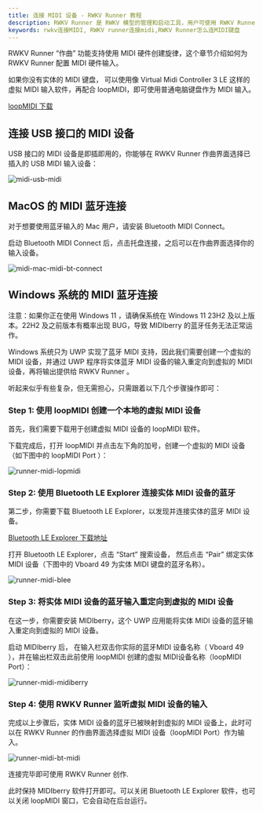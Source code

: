 ```yaml
---
title: 连接 MIDI 设备 - RWKV Runner 教程
description: RWKV Runner 是 RWKV 模型的管理和启动工具，用户可使用 RWKV Runner 轻松运行本地 RWKV 模型，体验聊天、写作、作曲交互等 AI 功能。
keywords: rwkv连接MIDI, RWKV runner连接midi,RWKV Runner怎么连MIDI键盘
---
```





RWKV Runner “作曲” 功能支持使用 MIDI 硬件创建旋律，这个章节介绍如何为 RWKV Runner 配置 MIDI 硬件输入。

如果你没有实体的 MIDI 键盘， 可以使用像 Virtual Midi Controller 3 LE 这样的虚拟 MIDI 输入软件，再配合 loopMIDI，即可使用普通电脑键盘作为 MIDI 输入。

[loopMIDI 下载](https://www.tobias-erichsen.de/wp-content/uploads/2020/01/loopMIDISetup_1_0_16_27.zip)


## 连接 USB 接口的 MIDI 设备

USB 接口的 MIDI 设备是即插即用的，你能够在 RWKV Runner 作曲界面选择已插入的 USB MIDI 输入设备：

![midi-usb-midi](./runner-midi-usb-midi.png)

## MacOS 的 MIDI 蓝牙连接

对于想要使用蓝牙输入的 Mac 用户，请安装 Bluetooth MIDI Connect。

启动 Bluetooth MIDI Connect 后，点击托盘连接，之后可以在作曲界面选择你的输入设备。

![midi-mac-midi-bt-connect](./runner-midi-mac-midi-bt-connect.png)

## Windows 系统的 MIDI 蓝牙连接

<Callout type="warning" emoji="⚠️">
注意：如果你正在使用 Windows 11 ，请确保系统在 Windows 11 23H2 及以上版本。22H2 及之前版本有概率出现 BUG，导致 MIDIberry 的蓝牙任务无法正常运作。
</Callout>

Windows 系统只为 UWP 实现了蓝牙 MIDI 支持，因此我们需要创建一个虚拟的 MIDI 设备，并通过 UWP 程序将实体蓝牙 MIDI 设备的输入重定向到虚拟的 MIDI 设备，再将输出提供给 RWKV Runner 。

听起来似乎有些复杂，但无需担心，只需跟着以下几个步骤操作即可：

<Steps>

### Step 1: 使用 loopMIDI 创建一个本地的虚拟 MIDI 设备

首先，我们需要下载用于创建虚拟 MIDI 设备的 loopMIDI 软件。

下载完成后，打开 loopMIDI 并点击左下角的加号，创建一个虚拟的 MIDI 设备（如下图中的 loopMIDI Port ）：

![runner-midi-lopmidi](./runner-midi-lopmidi.png)

### Step 2: 使用 Bluetooth LE Explorer 连接实体 MIDI 设备的蓝牙

第二步，你需要下载 Bluetooth LE Explorer，以发现并连接实体的蓝牙 MIDI 设备。

[Bluetooth LE Explorer 下载地址](https://apps.microsoft.com/detail/9N0ZTKF1QD98)

打开 Bluetooth LE Explorer，点击 “Start” 搜索设备， 然后点击 “Pair” 绑定实体 MIDI 设备（下图中的 Vboard 49 为实体 MIDI 键盘的蓝牙名称）。

![runner-midi-blee](./runner-midi-blee.png)

### Step 3: 将实体 MIDI 设备的蓝牙输入重定向到虚拟的 MIDI 设备
 
在这一步，你需要安装 MIDIberry，这个 UWP 应用能将实体 MIDI 设备的蓝牙输入重定向到虚拟的 MIDI 设备。

启动 MIDIberry 后， 在输入栏双击你实际的蓝牙MIDI 设备名称（ Vboard 49 ），并在输出栏双击此前使用 loopMIDI 创建的虚拟 MIDI设备名称（loopMIDI Port）：

![runner-midi-midiberry](./runner-midi-midiberry.png)

### Step 4: 使用 RWKV Runner 监听虚拟 MIDI 设备的输入

完成以上步骤后，实体 MIDI 设备的蓝牙已被映射到虚拟的 MIDI 设备上，此时可以在 RWKV Runner 的作曲界面选择虚拟 MIDI 设备（loopMIDI Port）作为输入。

![runner-midi-bt-midi](./runner-midi-bt-midi.png)

连接完毕即可使用 RWKV Runner 创作.

</Steps>

<Callout emoji="💡">
此时保持 MIDIberry 软件打开即可。可以关闭 Bluetooth LE Explorer 软件，也可以关闭 loopMIDI 窗口，它会自动在后台运行。
</Callout>
